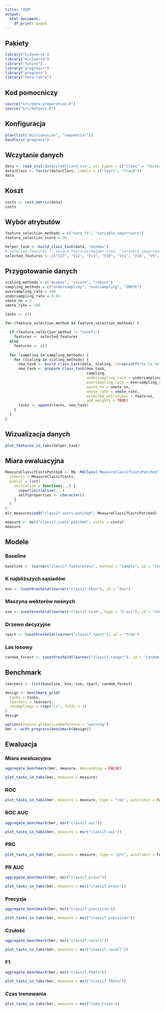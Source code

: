 ```yaml
---
title: "ZUM"
output:
  html_document:
    df_print: paged
---
```


## Pakiety

```r
library("tidyverse")
library("mlr3verse")
library("future")
library("progressr")
library("progress")
library("data.table")
```

## Kod pomocniczy

```r
source("src/data_preparation.R")
source("src/helpers.R")
```

## Konfiguracja

```r
plan(list("multisession", "sequential"))
handlers("progress")
```

## Wczytanie danych

```r
data <- read_csv("data/creditcard.csv", col_types = c("Class" = "factor"))
data$Class <- factor(data$Class, labels = c("legit", "fraud"))
data
```

## Koszt

```r
costs <- cost_matrix(data)
costs
```
## Wybór atrybutów

```r
feature_selection_methods = c("none_fs", "variable_importance")
feature_selection_score = 20

helper_task <- build_class_task(data, "minmax")
# selected_features <- select_features(helper_task, "variable_importance", feature_selection_score)
selected_features <- c("V17", "V12", "V14", "V10", "V11", "V16", "V9",  "V18", "V4", "V7")
```


## Przygotowanie danych

``` r
scaling_methods = c("minmax", "zscore", "robust")
sampling_methods = c("undersampling", "oversampling", "SMOTE")
oversampling_rate = 100
undersampling_rate = 0.01
smote_nn = 5
smote_rate = 100

tasks <- c()

for (feature_selection_method in feature_selection_methods) {
  
  if (feature_selection_method != "nonefs")
    features <- selected_features
  else
    features <- c()
  
  for (sampling in sampling_methods) {
    for (scaling in scaling_methods) {
      new_task <- build_class_task(data, scaling, id=sprintf("%s_%s_%s", scaling, sampling, feature_selection_method))
      new_task <- prepare_class_task(new_task,
                                     sampling,
                                     undersampling_rate = undersampling_rate,
                                     oversampling_rate = oversampling_rate,
                                     smote_nn = smote_nn,
                                     smote_rate = smote_rate,
                                     selected_attributes = features,
                                     add_weights = TRUE)
      tasks <- append(tasks, new_task)
    }
  }
}
```

## Wizualizacja danych

```r
plot_features_in_tabs(helper_task)
```

## Miara ewaluacyjna

```r
MeasureClassifCostsPatched <- R6::R6Class("MeasureClassifCostsPatched",
  inherit = MeasureClassifCosts,
  public = list(
    initialize = function(...) {
      super$initialize(...)
      self$properties <- character()
    }
  )
)
mlr_measures$add("classif.costs.patched", MeasureClassifCostsPatched)
```


```r
measure <- msr("classif.costs.patched", costs = costs)
measure
```

## Modele

### Baseline

```r
baseline <- learner("classif.featureless", method = "sample", id = "featureless")
```


### K najbliższych sąsiadów

```r
knn <- tunethreshold(learner("classif.kknn"), id = "knn")
```

### Maszyna wektorów nośnych

```r
svm <- tunethreshold(learner("classif.ksvm", type = "C-svc"), id = "svm")
```

### Drzewo decyzyjne

```r
rpart <- tunethreshold(learner("classif.rpart"), id = "tree")
```

### Las losowy

```r
random_forest <- tunethreshold(learner("classif.ranger"), id = "randomforest")
```

## Benchmark

```r
learners <- list(baseline, knn, svm, rpart, random_forest)
```

```r
design <- benchmark_grid(
  tasks = tasks,
  learners = learners,
  resamplings = rsmp("cv", folds = 3)
)
design
```

```r
options(future.globals.onReference = "warning")
bmr <- with_progress(benchmark(design))
```

## Ewaluacja

### Miara ewaluacyjna {.tabset}

```r
aggregate_benchmark(bmr, measure, descending = FALSE)
```

```r
plot_tasks_in_tabs(bmr, measure = measure)
```

### ROC {.tabset}

```r
plot_tasks_in_tabs(bmr, measure = measure, type = "roc", autolimit = FALSE)
```

### ROC AUC {.tabset}

```r
aggregate_benchmark(bmr, msr("classif.auc"))
```

```r
plot_tasks_in_tabs(bmr, measure = msr("classif.auc"))
```

### PRC {.tabset}

```r
plot_tasks_in_tabs(bmr, measure = measure, type = "prc", autolimit = FALSE)
```

### PR AUC {.tabset}

```r
aggregate_benchmark(bmr, msr("classif.prauc"))
```

```r
plot_tasks_in_tabs(bmr, measure = msr("classif.prauc"))
```

### Precyzja {.tabset}

```r
aggregate_benchmark(bmr, msr("classif.precision"))
```

```r
plot_tasks_in_tabs(bmr, measure = msr("classif.precision"))
```

### Czułość {.tabset}

```r
aggregate_benchmark(bmr, msr("classif.recall"))
```

```r
plot_tasks_in_tabs(bmr, measure = msr("classif.recall"))
```

### F1 {.tabset}

```r
aggregate_benchmark(bmr, msr("classif.fbeta"))
```

```r
plot_tasks_in_tabs(bmr, measure = msr("classif.fbeta"))
```

### Czas trenowania {.tabset}

```r
plot_tasks_in_tabs(bmr, measure = msr("time_train"))
```
